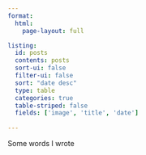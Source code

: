 ```yaml
---
format: 
  html: 
    page-layout: full

listing:
  id: posts
  contents: posts
  sort-ui: false
  filter-ui: false
  sort: "date desc"
  type: table
  categories: true
  table-striped: false
  fields: ['image', 'title', 'date']
  
---
```


Some words I wrote

```{=html}
<script async src="https://pagead2.googlesyndication.com/pagead/js/adsbygoogle.js?client=ca-pub-8108736686590832"
     crossorigin="anonymous"></script>
```


:::{#posts}
:::


